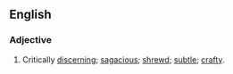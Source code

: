 ==English==
===Adjective===
#Critically [[discerning]]; [[sagacious]]; [[shrewd]]; [[subtle]]; [[crafty]].
